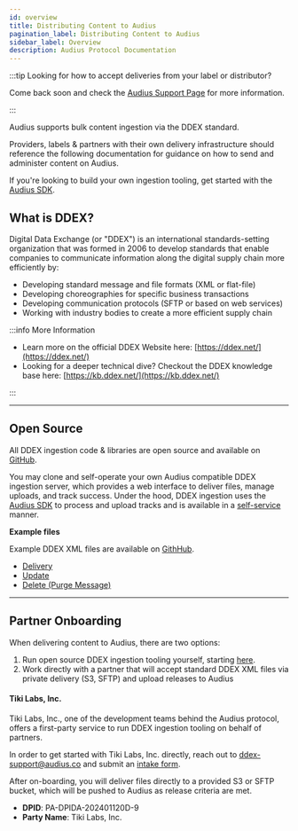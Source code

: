 ```yaml
---
id: overview
title: Distributing Content to Audius
pagination_label: Distributing Content to Audius
sidebar_label: Overview
description: Audius Protocol Documentation
---
```



:::tip Looking for how to accept deliveries from your label or distributor?

Come back soon and check the [Audius Support Page](https://support.audius.co) for more information.

:::

Audius supports bulk content ingestion via the DDEX standard.

Providers, labels & partners with their own delivery infrastructure should reference the following
documentation for guidance on how to send and administer content on Audius.

If you're looking to build your own ingestion tooling, get started with the [Audius SDK](/sdk).

## What is DDEX?

Digital Data Exchange (or "DDEX") is an international standards-setting organization that was formed
in 2006 to develop standards that enable companies to communicate information along the digital
supply chain more efficiently by:

- Developing standard message and file formats (XML or flat-file)
- Developing choreographies for specific business transactions
- Developing communication protocols (SFTP or based on web services)
- Working with industry bodies to create a more efficient supply chain

:::info More Information

- Learn more on the official DDEX Website here: [https://ddex.net/](https://ddex.net/)
- Looking for a deeper technical dive? Checkout the DDEX knowledge base here:
  [https://kb.ddex.net/](https://kb.ddex.net/)

:::

---

## Open Source

All DDEX ingestion code & libraries are open source and available on
[GitHub](https://github.com/AudiusProject/apps/tree/main/packages/ddex).

You may clone and self-operate your own Audius compatible DDEX ingestion server, which provides a
web interface to deliver files, manage uploads, and track success. Under the hood, DDEX ingestion
uses the [Audius SDK](/sdk) to process and upload tracks and is available in a
[self-service](/distributors/self-serve/overview) manner.

**Example files**

Example DDEX XML files are available on
[GithHub](https://github.com/AudiusProject/apps/tree/main/packages/ddex/processor/fixtures).

- [Delivery](https://github.com/AudiusProject/apps/blob/main/packages/ddex/processor/fixtures/01_delivery.xml)
- [Update](https://github.com/AudiusProject/apps/blob/main/packages/ddex/processor/fixtures/02_update.xml)
- [Delete (Purge Message)](https://github.com/AudiusProject/apps/blob/main/packages/ddex/processor/fixtures/03_delete.xml)

---

## Partner Onboarding

When delivering content to Audius, there are two options:

1. Run open source DDEX ingestion tooling yourself, starting
   [here](/distributors/self-serve/overview).
2. Work directly with a partner that will accept standard DDEX XML files via private delivery (S3,
   SFTP) and upload releases to Audius

#### Tiki Labs, Inc.

Tiki Labs, Inc., one of the development teams behind the Audius protocol, offers a first-party
service to run DDEX ingestion tooling on behalf of partners.

In order to get started with Tiki Labs, Inc. directly, reach out to ddex-support@audius.co and
submit an [intake form](https://forms.gle/jCwLLWRJY7fCQM5ZA).

After on-boarding, you will deliver files directly to a provided S3 or SFTP bucket, which will be
pushed to Audius as release criteria are met.

- **DPID**: PA-DPIDA-202401120D-9
- **Party Name**: Tiki Labs, Inc.
